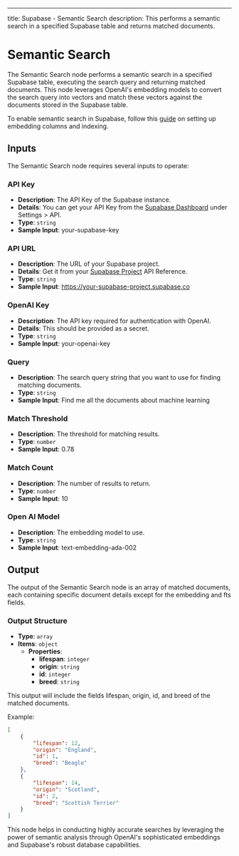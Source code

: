 ---
title: Supabase - Semantic Search
description: This performs a semantic search in a specified Supabase table and returns matched documents.


# Semantic Search
The Semantic Search node performs a semantic search in a specified Supabase table, executing the search query and returning matched documents. This node leverages OpenAI's embedding models to convert the search query into vectors and match these vectors against the documents stored in the Supabase table.

To enable semantic search in Supabase, follow this [guide](https://docs.buildship.com/tutorials/supabase-search#semantic-search) on setting up embedding columns and indexing.

<Node id="@buildship/supabase-semantic-search" version="1.2.0" />

## Inputs
The Semantic Search node requires several inputs to operate:

### **API Key**
- **Description**: The API Key of the Supabase instance.
- **Details**: You can get your API Key from the [Supabase Dashboard](https://supabase.com/dashboard/projects) under Settings > API.
- **Type**: `string`
- **Sample Input**: your-supabase-key

### **API URL**
- **Description**: The URL of your Supabase project.
- **Details**: Get it from your [Supabase Project](https://supabase.com/dashboard/projects) API Reference.
- **Type**: `string`
- **Sample Input**: https://your-supabase-project.supabase.co

### **OpenAI Key**
- **Description**: The API key required for authentication with OpenAI.
- **Details**: This should be provided as a secret.
- **Type**: `string`
- **Sample Input**: your-openai-key

### **Query**
- **Description**: The search query string that you want to use for finding matching documents.
- **Type**: `string`
- **Sample Input**: Find me all the documents about machine learning

### **Match Threshold**
- **Description**: The threshold for matching results.
- **Type**: `number`
- **Sample Input**: 0.78

### **Match Count**
- **Description**: The number of results to return.
- **Type**: `number`
- **Sample Input**: 10

### **Open AI Model**
- **Description**: The embedding model to use.
- **Type**: `string`
- **Sample Input**: text-embedding-ada-002

## Output
The output of the Semantic Search node is an array of matched documents, each containing specific document details except for the embedding and fts fields.

### **Output Structure**
- **Type**: `array`
- **Items**: `object`
    - **Properties**:
        - **lifespan**: `integer`
        - **origin**: `string`
        - **id**: `integer`
        - **breed**: `string`

This output will include the fields lifespan, origin, id, and breed of the matched documents.

Example:

```json
[
    {
        "lifespan": 12,
        "origin": "England",
        "id": 1,
        "breed": "Beagle"
    },
    {
        "lifespan": 14,
        "origin": "Scotland",
        "id": 2,
        "breed": "Scottish Terrier"
    }
]
```

This node helps in conducting highly accurate searches by leveraging the power of semantic analysis through OpenAI's sophisticated embeddings and Supabase's robust database capabilities.